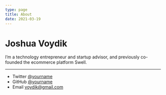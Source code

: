```yaml
---
type: page
title: About
date: 2021-03-19
---
```


# Joshua Voydik

I’m a technology entrepreneur and startup advisor, and previously co-founded the ecommerce platform Swell.

---

- Twitter [@yourname](https://twitter.com/joshuavoydik)
- GitHub [@yourname](https://github.com/yourname)
- Email voydik@gmail.com
